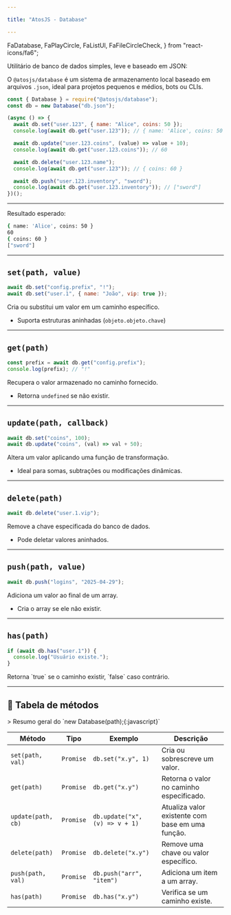 ```yaml
---

title: "AtosJS - Database"

---
```


  FaDatabase,
  FaPlayCircle,
  FaListUl,
  FaFileCircleCheck,
} from "react-icons/fa6";

<Callout type=".">
  <div style={{ display: 'flex', alignItems: 'center', gap: '0.5rem', fontSize: '1rem', fontWeight: 'bold' }}>
    <FaDatabase size="1rem" />
    <span>Utilitário de banco de dados simples, leve e baseado em JSON:</span>
  </div>

O `@atosjs/database` é um sistema de armazenamento local baseado em arquivos `.json`, ideal para projetos pequenos e médios, bots ou CLIs.

```javascript filename="index.js" showLineNumbers copy
const { Database } = require("@atosjs/database");
const db = new Database("db.json");

(async () => {
  await db.set("user.123", { name: "Alice", coins: 50 });
  console.log(await db.get("user.123")); // { name: 'Alice', coins: 50 }

  await db.update("user.123.coins", (value) => value + 10);
  console.log(await db.get("user.123.coins")); // 60

  await db.delete("user.123.name");
  console.log(await db.get("user.123")); // { coins: 60 }

  await db.push("user.123.inventory", "sword");
  console.log(await db.get("user.123.inventory")); // ["sword"]
})();
```

---

<div
  style={{
    display: "flex",
    alignItems: "center",
    gap: "0.5rem",
    fontSize: "1rem",
    fontWeight: "bold",
  }}
>
  <FaFileCircleCheck size="1rem" />
  <span>Resultado esperado:</span>
</div>

```bash filename="Terminal"
{ name: 'Alice', coins: 50 }
60
{ coins: 60 }
["sword"]
```

</Callout>

---

## `set(path, value)`

```javascript filename="set-example.js" showLineNumbers copy
await db.set("config.prefix", "!");
await db.set("user.1", { name: "João", vip: true });
```

<Callout type=".">
Cria ou substitui um valor em um caminho específico.

- Suporta estruturas aninhadas (`objeto.objeto.chave`)
</Callout>

---

## `get(path)`

```javascript filename="get-example.js" showLineNumbers copy
const prefix = await db.get("config.prefix");
console.log(prefix); // "!"
```

<Callout type=".">
Recupera o valor armazenado no caminho fornecido.

- Retorna `undefined` se não existir.
</Callout>

---

## `update(path, callback)`

```javascript filename="update-example.js" showLineNumbers copy
await db.set("coins", 100);
await db.update("coins", (val) => val + 50);
```

<Callout type=".">
Altera um valor aplicando uma função de transformação.

- Ideal para somas, subtrações ou modificações dinâmicas.
</Callout>

---

## `delete(path)`

```javascript filename="delete-example.js" showLineNumbers copy
await db.delete("user.1.vip");
```

<Callout type=".">
Remove a chave especificada do banco de dados.

- Pode deletar valores aninhados.
</Callout>

---

## `push(path, value)`

```javascript filename="push-example.js" showLineNumbers copy
await db.push("logins", "2025-04-29");
```

<Callout type=".">
Adiciona um valor ao final de um array.

- Cria o array se ele não existir.
</Callout>

---

## `has(path)`

```javascript filename="has-example.js" showLineNumbers copy
if (await db.has("user.1")) {
  console.log("Usuário existe.");
}
```

<Callout type=".">
Retorna `true` se o caminho existir, `false` caso contrário.
</Callout>

---

## 🧩 Tabela de métodos

<Callout type=".">
> Resumo geral do `new Database(path);{:javascript}`
</Callout>

| Método              | Tipo         | Exemplo                              | Descrição                                                    |
| ------------------- | ------------ | ------------------------------------ | ------------------------------------------------------------ |
| `set(path, val)`    | `Promise`    | `db.set("x.y", 1)`                   | Cria ou sobrescreve um valor.                                |
| `get(path)`         | `Promise`    | `db.get("x.y")`                      | Retorna o valor no caminho especificado.                     |
| `update(path, cb)`  | `Promise`    | `db.update("x", (v) => v + 1)`       | Atualiza valor existente com base em uma função.             |
| `delete(path)`      | `Promise`    | `db.delete("x.y")`                   | Remove uma chave ou valor específico.                        |
| `push(path, val)`   | `Promise`    | `db.push("arr", "item")`            | Adiciona um item a um array.                                 |
| `has(path)`         | `Promise`    | `db.has("x.y")`                      | Verifica se um caminho existe.                               |
